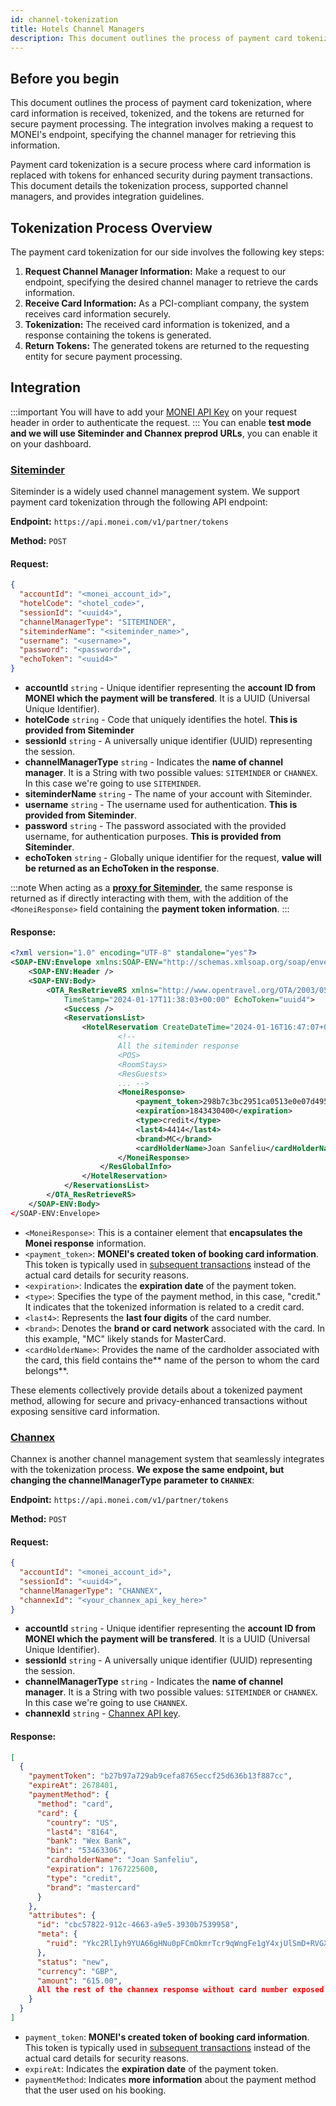 ```yaml
---
id: channel-tokenization
title: Hotels Channel Managers
description: This document outlines the process of payment card tokenization, where card information is received.
---
```


## Before you begin

This document outlines the process of payment card tokenization, where card information is received, tokenized, and the tokens are returned for secure payment processing. The integration involves making a request to MONEI's endpoint, specifying the channel manager for retrieving this information.

Payment card tokenization is a secure process where card information is replaced with tokens for enhanced security during payment transactions. This document details the tokenization process, supported channel managers, and provides integration guidelines.

## Tokenization Process Overview

The payment card tokenization for our side involves the following key steps:

1. **Request Channel Manager Information:** Make a request to our endpoint, specifying the desired channel manager to retrieve the cards information.
2. **Receive Card Information:** As a PCI-compliant company, the system receives card information securely.
3. **Tokenization:** The received card information is tokenized, and a response containing the tokens is generated.
4. **Return Tokens:** The generated tokens are returned to the requesting entity for secure payment processing.

## Integration

:::important
You will have to add your [MONEI API Key](http://localhost:3000/api/#section/Authentication) on your request header in order to authenticate the request.
:::
You can enable **test mode and we will use Siteminder and Channex preprod URLs**, you can enable it on your dashboard.

### [Siteminder](https://www.siteminder.com/)

Siteminder is a widely used channel management system. We support payment card tokenization through the following API endpoint:

**Endpoint:** `https://api.monei.com/v1/partner/tokens`

**Method:** `POST`

#### Request:

```json
{
  "accountId": "<monei_account_id>",
  "hotelCode": "<hotel_code>",
  "sessionId": "<uuid4>",
  "channelManagerType": "SITEMINDER",
  "siteminderName": "<siteminder_name>",
  "username": "<username>",
  "password": "<password>",
  "echoToken": "<uuid4>"
}
```

- **accountId** `string` - Unique identifier representing the **account ID from MONEI which the payment will be transfered**. It is a UUID (Universal Unique Identifier).
- **hotelCode** `string` - Code that uniquely identifies the hotel. **This is provided from Siteminder**
- **sessionId** `string` - A universally unique identifier (UUID) representing the session.
- **channelManagerType** `string` - Indicates the **name of channel manager**. It is a String with two possible values: `SITEMINDER` or `CHANNEX`. In this case we're going to use `SITEMINDER`.
- **siteminderName** `string` - The name of your account with Siteminder.
- **username** `string` - The username used for authentication. **This is provided from Siteminder**.
- **password** `string` - The password associated with the provided username, for authentication purposes. **This is provided from Siteminder**.
- **echoToken** `string` - Globally unique identifier for the request, **value will be returned as an EchoToken in the response**.

:::note
When acting as a [**proxy for Siteminder**](https://siteminder.atlassian.net/wiki/spaces/PMSXCHANGEV2/pages/1875838050/PMS+Tokenization+in+SiteMinder), the same response is returned as if directly interacting with them, with the addition of the `<MoneiResponse>` field containing the **payment token information**.
:::

#### Response:

```xml
<?xml version="1.0" encoding="UTF-8" standalone="yes"?>
<SOAP-ENV:Envelope xmlns:SOAP-ENV="http://schemas.xmlsoap.org/soap/envelope/">
    <SOAP-ENV:Header />
    <SOAP-ENV:Body>
        <OTA_ResRetrieveRS xmlns="http://www.opentravel.org/OTA/2003/05" Version="1.0"
            TimeStamp="2024-01-17T11:38:03+00:00" EchoToken="uuid4">
            <Success />
            <ReservationsList>
                <HotelReservation CreateDateTime="2024-01-16T16:47:07+00:00" ResStatus="Book">
                        <!--
                        All the siteminder response
                        <POS>
                        <RoomStays>
                        <ResGuests>
                        ... -->
                        <MoneiResponse>
                            <payment_token>298b7c3bc2951ca0513e0e07d495b33ddf29d7ae</payment_token>
                            <expiration>1843430400</expiration>
                            <type>credit</type>
                            <last4>4414</last4>
                            <brand>MC</brand>
                            <cardHolderName>Joan Sanfeliu</cardHolderName>
                        </MoneiResponse>
                    </ResGlobalInfo>
                </HotelReservation>
            </ReservationsList>
        </OTA_ResRetrieveRS>
    </SOAP-ENV:Body>
</SOAP-ENV:Envelope>
```

- `<MoneiResponse>`: This is a container element that **encapsulates the Monei response** information.
- `<payment_token>`: **MONEI's created token of booking card information**. This token is typically used in [subsequent transactions](http://localhost:3000/api/#operation/payments_create) instead of the actual card details for security reasons.
- `<expiration>`: Indicates the **expiration date** of the payment token.
- `<type>`: Specifies the type of the payment method, in this case, "credit." It indicates that the tokenized information is related to a credit card.
- `<last4>`: Represents the **last four digits** of the card number.
- `<brand>`: Denotes the **brand or card network** associated with the card. In this example, "MC" likely stands for MasterCard.
- `<cardHolderName>`: Provides the name of the cardholder associated with the card, this field contains the** name of the person to whom the card belongs**.

These elements collectively provide details about a tokenized payment method, allowing for secure and privacy-enhanced transactions without exposing sensitive card information.

### [Channex](https://channex.io/)

Channex is another channel management system that seamlessly integrates with the tokenization process. **We expose the same endpoint, but changing the channelManagerType parameter to `CHANNEX`**:

**Endpoint:** `https://api.monei.com/v1/partner/tokens`

**Method:** `POST`

#### Request:

```json
{
  "accountId": "<monei_account_id>",
  "sessionId": "<uuid4>",
  "channelManagerType": "CHANNEX",
  "channexId": "<your_channex_api_key_here>"
}
```

- **accountId** `string` - Unique identifier representing the **account ID from MONEI which the payment will be transfered**. It is a UUID (Universal Unique Identifier).
- **sessionId** `string` - A universally unique identifier (UUID) representing the session.
- **channelManagerType** `string` - Indicates the **name of channel manager**. It is a String with two possible values: `SITEMINDER` or `CHANNEX`. In this case we're going to use `CHANNEX`.
- **channexId** `string` - [Channex API key](https://docs.channex.io/application-documentation/api-key-access).

#### Response:

```json
[
  {
    "paymentToken": "b27b97a729ab9cefa8765eccf25d636b13f887cc",
    "expireAt": 2678401,
    "paymentMethod": {
      "method": "card",
      "card": {
        "country": "US",
        "last4": "8164",
        "bank": "Wex Bank",
        "bin": "53463306",
        "cardholderName": "Joan Sanfeliu",
        "expiration": 1767225600,
        "type": "credit",
        "brand": "mastercard"
      }
    },
    "attributes": {
      "id": "cbc57822-912c-4663-a9e5-3930b7539958",
      "meta": {
        "ruid": "Ykc2RlIyh9YUA66gHNu0pFCmOkmrTcr9qWngFe1gY4xjUlSmD+RVGXDjWrLMNL75u7DwI7i7eM9Vu047Nzj/TuNw+WkXmHOFc="
      },
      "status": "new",
      "currency": "GBP",
      "amount": "615.00",
      All the rest of the channex response without card number exposed ...
    }
  }
]
```

- `payment_token`: **MONEI's created token of booking card information**. This token is typically used in [subsequent transactions](http://localhost:3000/api/#operation/payments_create) instead of the actual card details for security reasons.
- `expireAt`: Indicates the **expiration date** of the payment token.
- `paymentMethod`: Indicates **more information** about the payment method that the user used on his booking.
